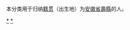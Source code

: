 {{Catnav|頁面分類|各種主題的頁面分類|依中国各省来作的分类|各地中国人|安徽人|六安人}}
{{Catnav|頁面分類|人物|各國人物|中国人|各地中国人|安徽人|六安人}}

本分类用于归纳[[籍贯|籍贯]]（出生地）为[[安徽省|安徽省]][[壽縣|壽縣]]的人。

[[Category:淮南人|*]]
[[Category:壽縣|*]]